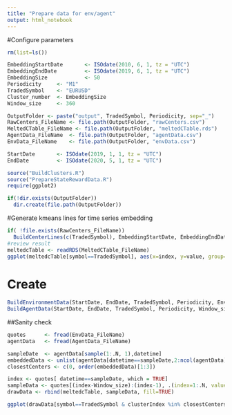 ```yaml
---
title: "Prepare data for env/agent"
output: html_notebook
---
```

#Configure parameters
```r
rm(list=ls())

EmbeddingStartDate       <- ISOdate(2010, 6, 1, tz = "UTC")
EmbeddingEndDate         <- ISOdate(2019, 6, 1, tz = "UTC")
EmbeddingSize            <- 50
Periodicity     <- "M1"
TradedSymbol    <- "EURUSD"
Cluster_number  <- EmbeddingSize
Window_size     <- 360

OutputFolder <- paste("output", TradedSymbol, Periodicity, sep="_")
RawCenters_FileName <- file.path(OutputFolder, "rawCenters.csv")
MeltedCTable_FileName <- file.path(OutputFolder, "meltedCTable.rds")
AgentData_FileName  <- file.path(OutputFolder, "agentData.csv")
EnvData_FileName    <- file.path(OutputFolder, "envData.csv")

StartDate       <- ISOdate(2019, 1, 1, tz = "UTC")
EndDate         <- ISOdate(2020, 5, 1, tz = "UTC")

```



```r
source("BuildClusters.R")
source("PrepareStateRewardData.R")
require(ggplot2)

if(!dir.exists(OutputFolder))
  dir.create(file.path(OutputFolder))
```

#Generate kmeans lines for time series embedding
```r
if( !file.exists(RawCenters_FileName))
  BuildCenterLines(c(TradedSymbol), EmbeddingStartDate, EmbeddingEndDate, Periodicity, Cluster_number, Window_size, RawCenters_FileName, MeltedCTable_FileName)
#review result 
meltedcTable <- readRDS(MeltedCTable_FileName)
ggplot(meltedcTable[symbol==TradedSymbol], aes(x=index, y=value, group=clusterIndex, colour=clusterIndex, size=clusterPower)) + geom_line()
```

# Create 
```r
BuildEnvironmentData(StartDate, EndDate, TradedSymbol, Periodicity, EnvData_FileName)
BuildAgentData(StartDate, EndDate, TradedSymbol, Periodicity, Window_size, RawCenters_FileName, AgentData_FileName )
```

##Sanity check
```r
quotes      <- fread(EnvData_FileName)
agentData   <- fread(AgentData_FileName)

sampleDate  <- agentData[sample(1:.N, 1),datetime]
embeddedData <- unlist(agentData[datetime==sampleDate,2:ncol(agentData),with=FALSE])
closestCenters <- c(0, order(embeddedData)[1:3])

index <- quotes[ datetime==sampleDate, which = TRUE]
sampleData <- quotes[(index-Window_size):(index-1), .(index=1:.N, value=open.bid/mean(open.bid), clusterIndex=0, clusterPower=0.0001, symbol=TradedSymbol)]
drawData <- rbind(meltedcTable, sampleData, fill=TRUE)

ggplot(drawData[symbol==TradedSymbol & clusterIndex %in% closestCenters], aes(x=index, y=value, group=clusterIndex, colour=clusterIndex, size=clusterPower)) + geom_line() 
```

